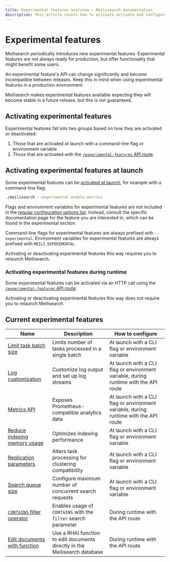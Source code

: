 ```yaml
---
title: Experimental features overview — Meilisearch documentation
description: This article covers how to activate activate and configure Meilisearch experimental features.
---
```


# Experimental features

Meilisearch periodically introduces new experimental features. Experimental features are not always ready for production, but offer functionality that might benefit some users.

An experimental feature's API can change significantly and become incompatible between releases. Keep this in mind when using experimental features in a production environment.

Meilisearch makes experimental features available expecting they will become stable in a future release, but this is not guaranteed.

## Activating experimental features

Experimental features fall into two groups based on how they are activated or deactivated:

1. Those that are activated at launch with a command-line flag or environment variable
2. Those that are activated with the [`/experimental-features` API route](/reference/api/experimental_features).

## Activating experimental features at launch

Some experimental features can be [activated at launch](/learn/self_hosted/configure_meilisearch_at_launch), for example with a command-line flag:

```sh
./meilisearch --experimental-enable-metrics
```

Flags and environment variables for experimental features are not included in the [regular configuration options list](/learn/self_hosted/configure_meilisearch_at_launch#all-instance-options). Instead, consult the specific documentation page for the feature you are interested in, which can be found in the experimental section.

Command-line flags for experimental features are always prefixed with `--experimental`. Environment variables for experimental features are always prefixed with `MEILI_EXPERIMENTAL`.

Activating or deactivating experimental features this way requires you to relaunch Meilisearch.

### Activating experimental features during runtime

Some experimental features can be activated via an HTTP call using the [`/experimental-features` API route](/reference/api/experimental_features):

<CodeSamples id="update_experimental_features_1" />

Activating or deactivating experimental features this way does not require you to relaunch Meilisearch.

## Current experimental features

| Name                                                                             | Description                                                | How to configure                                  |
|----------------------------------------------------------------------------------|------------------------------------------------------------|---------------------------------------------------|
| [Limit task batch size](/learn/self_hosted/configure_meilisearch_at_launch)         | Limits number of tasks processed in a single batch         | At launch with a CLI flag or environment variable |
| [Log customization](/reference/api/logs)                       | Customize log output and set up log streams                | At launch with a CLI flag or environment variable, during runtime with the API route |
| [Metrics API](/reference/api/metrics)                                       | Exposes Prometheus-compatible analytics data               | At launch with a CLI flag or environment variable, during runtime with the API route |
| [Reduce indexing memory usage](/learn/self_hosted/configure_meilisearch_at_launch) | Optimizes indexing performance                             | At launch with a CLI flag or environment variable |
| [Replication parameters](/learn/self_hosted/configure_meilisearch_at_launch)             | Alters task processing for clustering compatibility        | At launch with a CLI flag or environment variable |
| [Search queue size](/learn/self_hosted/configure_meilisearch_at_launch)                       | Configure maximum number of concurrent search requests     | At launch with a CLI flag or environment variable |
| [`CONTAINS` filter operator](/learn/filtering_and_sorting/filter_expression_reference#contains)                               | Enables usage of `CONTAINS` with the `filter` search parameter | During runtime with the API route                 |
| [Edit documents with function](/reference/api/documents#update-documents-with-function)                               | Use a RHAI function to edit documents directly in the Meilisearch database | During runtime with the API route                 |
